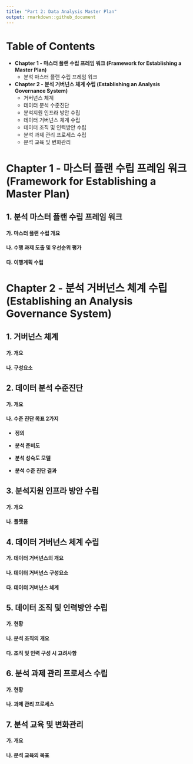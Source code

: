 ```yaml
---
title: "Part 2: Data Analysis Master Plan"
output: rmarkdown::github_document
---
```


# Table of Contents

- **Chapter 1 - 마스터 플랜 수립 프레임 워크 (Framework for Establishing a Master Plan)**
  - 분석 마스터 플랜 수립 프레임 워크
  
- **Chapter 2 - 분석 거버넌스 체계 수립 (Establishing an Analysis Governance System)**
  - 거버넌스 체계
  - 데이터 분석 수준진단
  - 분석지원 인프라 방안 수립
  - 데이터 거버넌스 체계 수립
  - 데이터 조직 및 인력방안 수립
  - 분석 과제 관리 프로세스 수립
  - 분석 교육 및 변화관리
  
  
# Chapter 1 - 마스터 플랜 수립 프레임 워크 (Framework for Establishing a Master Plan)

## 1. 분석 마스터 플랜 수립 프레임 워크

#### 가. 마스터 플랜 수립 개요



#### 나. 수행 과제 도출 및 우선순위 평가

#### 다. 이행계획 수립



# Chapter 2 - 분석 거버넌스 체계 수립 (Establishing an Analysis Governance System)

## 1. 거버넌스 체계

#### 가. 개요

#### 나. 구성요소


## 2. 데이터 분석 수준진단

#### 가. 개요

#### 나. 수준 진단 목표 2가지

- **정의**

- **분석 준비도**















- **분석 성숙도 모델**

- **분석 수준 진단 결과**

## 3. 분석지원 인프라 방안 수립

#### 가. 개요

#### 나. 플랫폼


## 4. 데이터 거버넌스 체계 수립

#### 가. 데이터 거버넌스의 개요

#### 나. 데이터 거버넌스 구성요소

#### 다. 데이터 거버넌스 체계


## 5. 데이터 조직 및 인력방안 수립

#### 가. 현황

#### 나. 분석 조직의 개요

#### 다. 조직 및 인력 구성 시 고려사항


## 6. 분석 과제 관리 프로세스 수립

#### 가. 현황

#### 나. 과제 관리 프로세스


## 7. 분석 교육 및 변화관리

#### 가. 개요

#### 나. 분석 교육의 목표